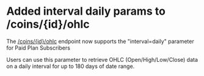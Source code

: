 # Added interval daily params to /coins/{id}/ohlc

The [/coins/{id}/ohlc](/reference/coins-id-ohlc) endpoint now supports the "interval=daily" parameter for Paid Plan Subscribers

Users can use this parameter to retrieve OHLC (Open/High/Low/Close) data on a daily interval for up to 180 days of date range.